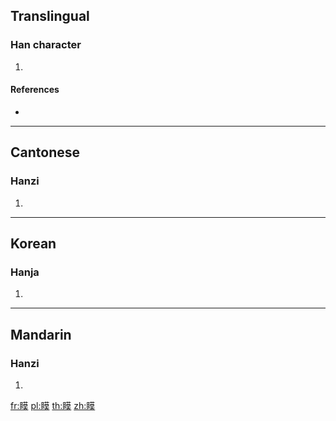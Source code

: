 {{character info/new}}
==Translingual==

===Han character===
{{Han char|rn=109|rad=目|as=11|sn=16|four=64034|canj=BUTAK}}

# {{defn|Han|sort=目11}}

====References====
* {{Han ref|kx=0815.400|dkj=23638|dj=1228.350|hdz=42509.080|uh=7799|ud=30617|bh=EA7E|bd=60030}}

----

==Cantonese==

===Hanzi===
{{yue-hanzi|jyut=|y=mok6}}

# {{defn|lang=yue|sort=目11}}

----

==Korean==

===Hanja===
{{ko-hanja|hangeul=막|eumhun=|rv=mak|mr=mak|y=mak}}

# {{defn|lang=ko|sort=目11}}

----

==Mandarin==

===Hanzi===
{{cmn-hanzi|pin=[[mò]] ([[mo4]])|wg=mo<sup>4</sup>}}

# {{defn|lang=cmn|sort=目11}}

[[fr:瞙]]
[[pl:瞙]]
[[th:瞙]]
[[zh:瞙]]